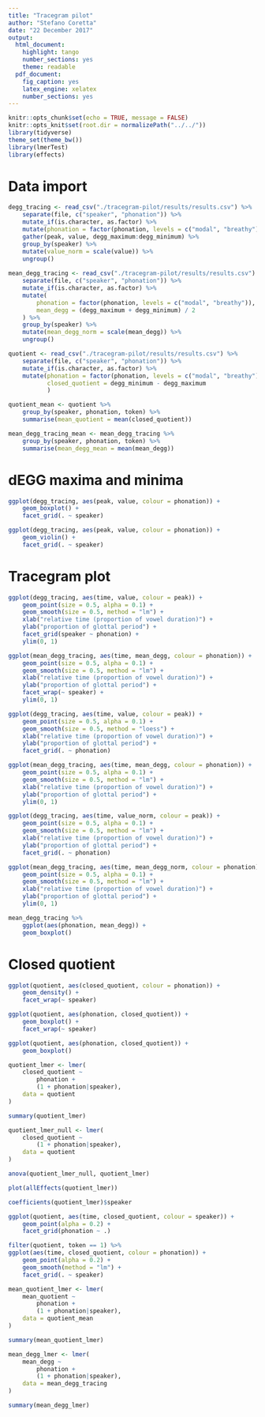 ```yaml
---
title: "Tracegram pilot"
author: "Stefano Coretta"
date: "22 December 2017"
output: 
  html_document: 
    highlight: tango
    number_sections: yes
    theme: readable
  pdf_document: 
    fig_caption: yes
    latex_engine: xelatex
    number_sections: yes
---
```


```r
knitr::opts_chunk$set(echo = TRUE, message = FALSE)
knitr::opts_knit$set(root.dir = normalizePath("../../"))
library(tidyverse)
theme_set(theme_bw())
library(lmerTest)
library(effects)
```

# Data import

```r
degg_tracing <- read_csv("./tracegram-pilot/results/results.csv") %>%
    separate(file, c("speaker", "phonation")) %>%
    mutate_if(is.character, as.factor) %>%
    mutate(phonation = factor(phonation, levels = c("modal", "breathy"))) %>%
    gather(peak, value, degg_maximum:degg_minimum) %>%
    group_by(speaker) %>%
    mutate(value_norm = scale(value)) %>%
    ungroup()
    
mean_degg_tracing <- read_csv("./tracegram-pilot/results/results.csv") %>%
    separate(file, c("speaker", "phonation")) %>%
    mutate_if(is.character, as.factor) %>%
    mutate(
        phonation = factor(phonation, levels = c("modal", "breathy")),
        mean_degg = (degg_maximum + degg_minimum) / 2
    ) %>%
    group_by(speaker) %>%
    mutate(mean_degg_norm = scale(mean_degg)) %>%
    ungroup()

quotient <- read_csv("./tracegram-pilot/results/results.csv") %>%
    separate(file, c("speaker", "phonation")) %>%
    mutate_if(is.character, as.factor) %>%
    mutate(phonation = factor(phonation, levels = c("modal", "breathy")),
           closed_quotient = degg_minimum - degg_maximum
           )

quotient_mean <- quotient %>%
    group_by(speaker, phonation, token) %>%
    summarise(mean_quotient = mean(closed_quotient))

mean_degg_tracing_mean <- mean_degg_tracing %>%
    group_by(speaker, phonation, token) %>%
    summarise(mean_degg_mean = mean(mean_degg))
```

# dEGG maxima and minima

```r
ggplot(degg_tracing, aes(peak, value, colour = phonation)) +
    geom_boxplot() +
    facet_grid(. ~ speaker)
```

```r
ggplot(degg_tracing, aes(peak, value, colour = phonation)) +
    geom_violin() +
    facet_grid(. ~ speaker)
```

# Tracegram plot

```r
ggplot(degg_tracing, aes(time, value, colour = peak)) +
    geom_point(size = 0.5, alpha = 0.1) +
    geom_smooth(size = 0.5, method = "lm") +
    xlab("relative time (proportion of vowel duration)") +
    ylab("proportion of glottal period") +
    facet_grid(speaker ~ phonation) +
    ylim(0, 1)
```

```r
ggplot(mean_degg_tracing, aes(time, mean_degg, colour = phonation)) +
    geom_point(size = 0.5, alpha = 0.1) +
    geom_smooth(size = 0.5, method = "lm") +
    xlab("relative time (proportion of vowel duration)") +
    ylab("proportion of glottal period") +
    facet_wrap(~ speaker) +
    ylim(0, 1)
```

```r
ggplot(degg_tracing, aes(time, value, colour = peak)) +
    geom_point(size = 0.5, alpha = 0.1) +
    geom_smooth(size = 0.5, method = "loess") +
    xlab("relative time (proportion of vowel duration)") +
    ylab("proportion of glottal period") +
    facet_grid(. ~ phonation)
```

```r
ggplot(mean_degg_tracing, aes(time, mean_degg, colour = phonation)) +
    geom_point(size = 0.5, alpha = 0.1) +
    geom_smooth(size = 0.5, method = "lm") +
    xlab("relative time (proportion of vowel duration)") +
    ylab("proportion of glottal period") +
    ylim(0, 1)
```

```r
ggplot(degg_tracing, aes(time, value_norm, colour = peak)) +
    geom_point(size = 0.5, alpha = 0.1) +
    geom_smooth(size = 0.5, method = "lm") +
    xlab("relative time (proportion of vowel duration)") +
    ylab("proportion of glottal period") +
    facet_grid(. ~ phonation)
```

```r
ggplot(mean_degg_tracing, aes(time, mean_degg_norm, colour = phonation)) +
    geom_point(size = 0.5, alpha = 0.1) +
    geom_smooth(size = 0.5, method = "lm") +
    xlab("relative time (proportion of vowel duration)") +
    ylab("proportion of glottal period") +
    ylim(0, 1)
```

```r
mean_degg_tracing %>%
    ggplot(aes(phonation, mean_degg)) +
    geom_boxplot()
```


# Closed quotient

```r
ggplot(quotient, aes(closed_quotient, colour = phonation)) +
    geom_density() +
    facet_wrap(~ speaker)
```

```r
ggplot(quotient, aes(phonation, closed_quotient)) +
    geom_boxplot() +
    facet_wrap(~ speaker)
```

```r
ggplot(quotient, aes(phonation, closed_quotient)) +
    geom_boxplot()
```

```r
quotient_lmer <- lmer(
    closed_quotient ~
        phonation +
        (1 + phonation|speaker),
    data = quotient
)

summary(quotient_lmer)
```

```r
quotient_lmer_null <- lmer(
    closed_quotient ~
        (1 + phonation|speaker),
    data = quotient
)

anova(quotient_lmer_null, quotient_lmer)
```

```r
plot(allEffects(quotient_lmer))
```

```r
coefficients(quotient_lmer)$speaker
```

```r
ggplot(quotient, aes(time, closed_quotient, colour = speaker)) +
    geom_point(alpha = 0.2) +
    facet_grid(phonation ~ .)
```

```r
filter(quotient, token == 1) %>%
ggplot(aes(time, closed_quotient, colour = phonation)) +
    geom_point(alpha = 0.2) +
    geom_smooth(method = "lm") +
    facet_grid(. ~ speaker)
```

```r
mean_quotient_lmer <- lmer(
    mean_quotient ~
        phonation +
        (1 + phonation|speaker),
    data = quotient_mean
)

summary(mean_quotient_lmer)
```

```r
mean_degg_lmer <- lmer(
    mean_degg ~
        phonation +
        (1 + phonation|speaker),
    data = mean_degg_tracing
)

summary(mean_degg_lmer)
```
